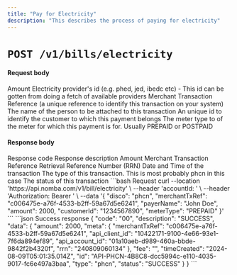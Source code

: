 ```yaml
---
title: "Pay for Electricity"
description: "This describes the process of paying for electricity"
---
```


<CardGroup cols={2}>
  <Card
    title="Pay for Electricity via the Parent Account"
    icon="link-simple"
    href="/nomba-api-reference/bills/pay-for-electricity-via-parent-account"
  ></Card>
</CardGroup>

# `POST /v1/bills/electricity`

#### Request body

<ParamField body="amount" type="integer" required>
  Amount
</ParamField>

<ParamField body="disco" type="string" required>
  Electricity provider's id (e.g. phed, jed, ibedc etc) - This id can be gotten
  from doing a fetch of available providers
</ParamField>

<ParamField body="merchantTxRef" type="string" required>
  Merchant Transaction Reference (a unique reference to identify this
  transaction on your system)
</ParamField>

<ParamField body="payerName" type="string" required>
  The name of the person to be attached to this transaction
</ParamField>

<ParamField body="customerId" type="string" required>
  An unique id to identify the customer to which this payment belongs
</ParamField>

<ParamField body="meterType" type="string" required>
  The meter type to of the meter for which this payment is for. Usually PREPAID
  or POSTPAID
</ParamField>

#### Response body

<ResponseField name="code" type="string" required>
  Response code
</ResponseField>

<ResponseField name="description" type="string" required>
  Response description
</ResponseField>

<ResponseField name="data" type="object">
  <Expandable title="object" defaultOpen="true">
    <ResponseField name="amount" type="string" required>
      Amount
    </ResponseField>
    <ResponseField name="meta" type="object">
      <Expandable title="object" defaultOpen="false">
        <ResponseField name="merchantTxRef" type="string">
          Merchant Transaction Reference
        </ResponseField>
        <ResponseField name="rrn" type="string">
          Retrieval Reference Number (RRN)
        </ResponseField>
      </Expandable>
    </ResponseField>
    <ResponseField name="timeCreated" type="string" required>
      Date and Time of the transaction
    </ResponseField>
    <ResponseField name="type" type="string" required>
      The type of this transaction. This is most probably phcn in this case
    </ResponseField>
    <ResponseField name="status" type="string" required>
      The status of this transaction
    </ResponseField>
  </Expandable>
</ResponseField>

<RequestExample>
```bash Request
curl --location 'https://api.nomba.com/v1/bill/electricity' \
--header 'accountId: <accountId>' \
--header 'Authorization: Bearer <token>' \
--data '{
    "disco": "phcn",
    "merchantTxRef": "c006475e-a76f-4533-b2ff-59a67d5e6241",
    "payerName": "John Doe",
    "amount": 2000,
    "customerId": "1234567890",
    "meterType": "PREPAID"
}'
```
</RequestExample>

<ResponseExample>
```json Success response
{
    "code": "00",
    "description": "SUCCESS",
    "data": {
        "amount": 2000,
        "meta": {
            "merchantTxRef": "c006475e-a76f-4533-b2ff-59a67d5e6241",
            "api_client_id": "10422171-9100-4e66-93e1-7f6da894ef89",
            "api_account_id": "01a10aeb-d989-460a-bbde-9842f2b4320f",
            "rrn": "240809060134"
        },
        "fee": "",
        "timeCreated": "2024-08-09T05:01:35.014Z",
        "id": "API-PHCN-4B8C8-dcc5994c-e110-4035-9017-fc6e497a3baa",
        "type": "phcn",
        "status": "SUCCESS"
    }
}
```
</ResponseExample>
